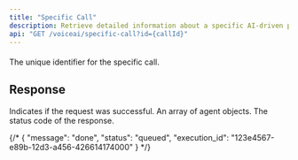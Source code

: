 ```yaml
---
title: "Specific Call"
description: Retrieve detailed information about a specific AI-driven phone call, including its purpose, actions, and any modifications made to meet the objective.
api: "GET /voiceai/specific-call?id={callId}"
---
```

####



<ParamField body="callId" type="string" required>
  The unique identifier for the specific call.
</ParamField>

## Response

<ResponseField name="success" type="boolean">
  Indicates if the request was successful.
</ResponseField>
<ResponseField name="data" type="array">
  An array of agent objects.
</ResponseField>
<ResponseField name="status" type="number">
  The status code of the response.
</ResponseField>


{/* {
  "message": "done",
  "status": "queued",
  "execution_id": "123e4567-e89b-12d3-a456-426614174000"
} */}